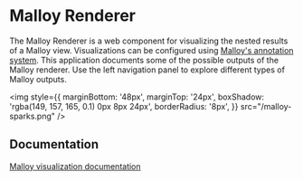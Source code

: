 # Malloy Renderer

The Malloy Renderer is a web component for visualizing the nested results of a Malloy view. Visualizations can be configured using [Malloy's annotation system](https://docs.malloydata.dev/documentation/language/tags). This application documents some of the possible outputs of the Malloy renderer. Use the left navigation panel to explore different types of Malloy outputs.

<img
  style={{
    marginBottom: '48px',
    marginTop: '24px',
    boxShadow: 'rgba(149, 157, 165, 0.1) 0px 8px 24px',
    borderRadius: '8px',
  }}
  src="/malloy-sparks.png"
/>

## Documentation

[Malloy visualization documentation](https://docs.malloydata.dev/documentation/visualizations/overview)
